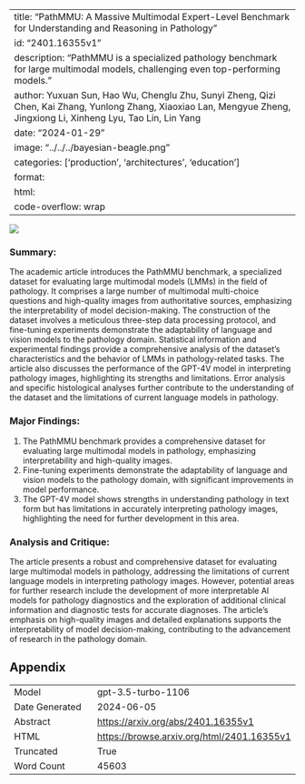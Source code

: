 
---
title: "PathMMU: A Massive Multimodal Expert-Level Benchmark for Understanding and Reasoning in Pathology"
id: "2401.16355v1"
description: "PathMMU is a specialized pathology benchmark for large multimodal models, challenging even top-performing models."
author: Yuxuan Sun, Hao Wu, Chenglu Zhu, Sunyi Zheng, Qizi Chen, Kai Zhang, Yunlong Zhang, Xiaoxiao Lan, Mengyue Zheng, Jingxiong Li, Xinheng Lyu, Tao Lin, Lin Yang
date: "2024-01-29"
image: "../../../bayesian-beagle.png"
categories: ['production', 'architectures', 'education']
format:
  html:
    code-overflow: wrap
---

![](../../../bayesian-beagle.png)

### Summary:

The academic article introduces the PathMMU benchmark, a specialized dataset for evaluating large multimodal models (LMMs) in the field of pathology. It comprises a large number of multimodal multi-choice questions and high-quality images from authoritative sources, emphasizing the interpretability of model decision-making. The construction of the dataset involves a meticulous three-step data processing protocol, and fine-tuning experiments demonstrate the adaptability of language and vision models to the pathology domain. Statistical information and experimental findings provide a comprehensive analysis of the dataset's characteristics and the behavior of LMMs in pathology-related tasks. The article also discusses the performance of the GPT-4V model in interpreting pathology images, highlighting its strengths and limitations. Error analysis and specific histological analyses further contribute to the understanding of the dataset and the limitations of current language models in pathology.

### Major Findings:
1. The PathMMU benchmark provides a comprehensive dataset for evaluating large multimodal models in pathology, emphasizing interpretability and high-quality images.
2. Fine-tuning experiments demonstrate the adaptability of language and vision models to the pathology domain, with significant improvements in model performance.
3. The GPT-4V model shows strengths in understanding pathology in text form but has limitations in accurately interpreting pathology images, highlighting the need for further development in this area.

### Analysis and Critique:
The article presents a robust and comprehensive dataset for evaluating large multimodal models in pathology, addressing the limitations of current language models in interpreting pathology images. However, potential areas for further research include the development of more interpretable AI models for pathology diagnostics and the exploration of additional clinical information and diagnostic tests for accurate diagnoses. The article's emphasis on high-quality images and detailed explanations supports the interpretability of model decision-making, contributing to the advancement of research in the pathology domain.

## Appendix

|          |          |
|----------|----------|
| Model     | gpt-3.5-turbo-1106       |
| Date Generated     | 2024-06-05       |
| Abstract | [https://arxiv.org/abs/2401.16355v1](https://arxiv.org/abs/2401.16355v1)        |
| HTML     | [https://browse.arxiv.org/html/2401.16355v1](https://browse.arxiv.org/html/2401.16355v1)       |
| Truncated       | True       |
| Word Count       | 45603       |